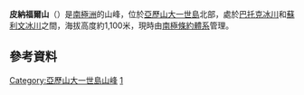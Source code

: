 {{coord|69|46|S|70|52|W|display=title}}

'''皮納福爾山'''（{{lang-en|Mount Pinafore}}）是[[南極洲|南極洲]]的山峰，位於[[亞歷山大一世島|亞歷山大一世島]]北部，處於[[巴托克冰川|巴托克冰川]]和[[蘇利文冰川|蘇利文冰川]]之間，海拔高度約1,100米，現時由[[南極條約體系|南極條約體系]]管理。

==參考資料==
{{usgs-gazetteer}}

{{DEFAULTSORT:Mount Pinafore}}
[[Category:亞歷山大一世島山峰|Category:亞歷山大一世島山峰]]
[[Category:海拔1000公尺至1999公尺的南極洲山峰|1]]

{{AlexanderIsland-geo-stub}}